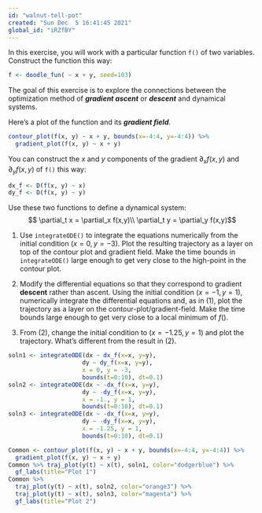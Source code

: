 ```yaml
---
id: "walnut-tell-pot"
created: "Sun Dec  5 16:41:45 2021"
global_id: "iRZfBY"
---
```



In this exercise, you will work with a particular function `f()` of two variables. Construct the function this way:

```r
f <- doodle_fun( ~ x + y, seed=103)
```

The goal of this exercise is to explore the connections between the optimization method of ***gradient ascent*** or ***descent*** and dynamical systems. 

Here's a plot of the function and its ***gradient field***.

```r
contour_plot(f(x, y) ~ x + y, bounds(x=-4:4, y=-4:4)) %>%
  gradient_plot(f(x, y) ~ x + y) 
```

You can construct the $x$ and $y$ components of the gradient $\partial_x f(x,y)$ and $\partial_y f(x,y)$ of `f()` this way:

```r
dx_f <- D(f(x, y) ~ x)
dy_f <- D(f(x, y) ~ y)
```

Use these two functions to define a dynamical system:
$$ \partial_t x = \partial_x f(x,y)\\
\partial_t y = \partial_y f(x,y)$$


1. Use `integrateODE()` to integrate the equations numerically from the initial condition $(x=0, y=-3)$. Plot the resulting trajectory as a layer on top of the contour plot and gradient field. Make the time bounds in `integrateODE()` large enough to get very close to the high-point in the contour plot.

2. Modify the differential equations so that they correspond to gradient **descent** rather than ascent. Using the initial condition $(x=-1, y=1)$, numerically integrate the differential equations and, as in (1), plot the trajectory as a layer on the contour-plot/gradient-field. Make the time bounds large enough to get very close to a local minimum of $f()$.

3. From (2), change the initial condition to $(x=-1.25, y=1)$ and plot the trajectory. What's different from the result in (2).


<!-- Solution -->
```r
soln1 <- integrateODE(dx ~ dx_f(x=x, y=y), 
                     dy ~ dy_f(x=x, y=y), 
                     x = 0, y = -3,
                     bounds(t=0:10), dt=0.1)
soln2 <- integrateODE(dx ~ -dx_f(x=x, y=y), 
                     dy ~ -dy_f(x=x, y=y), 
                     x = -1., y = 1,
                     bounds(t=0:10), dt=0.1)
soln3 <- integrateODE(dx ~ -dx_f(x=x, y=y), 
                     dy ~ -dy_f(x=x, y=y), 
                     x = -1.25, y = 1,
                     bounds(t=0:10), dt=0.1)

Common <- contour_plot(f(x, y) ~ x + y, bounds(x=-4:4, y=-4:4)) %>%
  gradient_plot(f(x, y) ~ x + y) 
Common %>% traj_plot(y(t) ~ x(t), soln1, color="dodgerblue") %>%
  gf_labs(title="Plot 1")
Common %>%   
  traj_plot(y(t) ~ x(t), soln2, color="orange3") %>%
  traj_plot(y(t) ~ x(t), soln3, color="magenta") %>%
  gf_labs(title="Plot 2")
```


